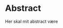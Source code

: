 # {.unnumbered .unlisted}
# {.unnumbered .unlisted}
# {.unnumbered .unlisted}
<!-- # {.unnumbered .unlisted}
# {.unnumbered .unlisted}
# {.unnumbered .unlisted}
# {.unnumbered .unlisted}
# {.unnumbered .unlisted}
# {.unnumbered .unlisted}
# {.unnumbered .unlisted}
# {.unnumbered .unlisted} -->

# Abstract {.unnumbered .unlisted}

Her skal mit abstract være